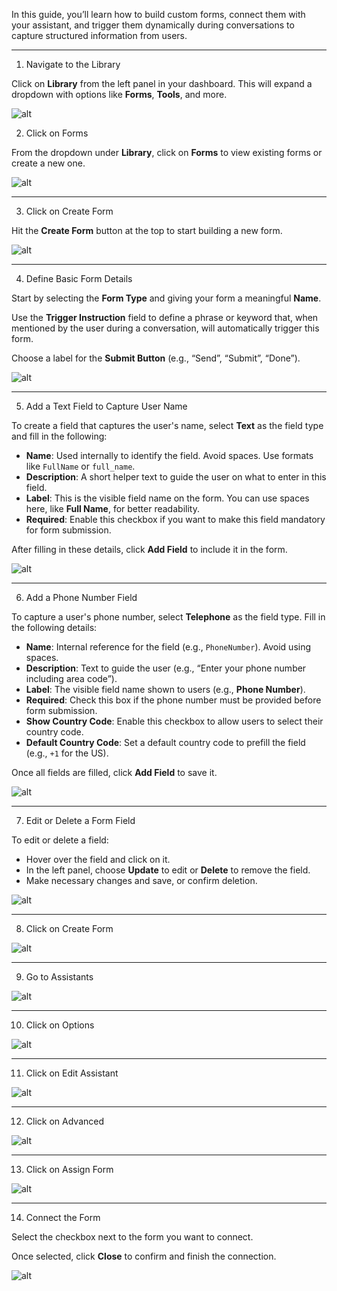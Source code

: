 In this guide, you’ll learn how to build custom forms, connect them with your assistant, and trigger them dynamically during conversations to capture structured information from users.

---
1.  Navigate to the Library

Click on **Library** from the left panel in your dashboard. This will expand a dropdown with options like **Forms**, **Tools**, and more.

![alt](images/form/1.webp)

2.  Click on Forms

From the dropdown under **Library**, click on **Forms** to view existing forms or create a new one.

![alt](images/form/2.webp)

---

3.  Click on Create Form

Hit the **Create Form** button at the top to start building a new form.

![alt](images/form/3.png)

---

4.  Define Basic Form Details

Start by selecting the **Form Type** and giving your form a meaningful **Name**.

Use the **Trigger Instruction** field to define a phrase or keyword that, when mentioned by the user during a conversation, will automatically trigger this form.

Choose a label for the **Submit Button** (e.g., “Send”, “Submit”, “Done”).

![alt](images/form/4.png)

---

5.  Add a Text Field to Capture User Name

To create a field that captures the user's name, select **Text** as the field type and fill in the following:

- **Name**: Used internally to identify the field. Avoid spaces. Use formats like `FullName` or `full_name`.
- **Description**: A short helper text to guide the user on what to enter in this field.
- **Label**: This is the visible field name on the form. You can use spaces here, like **Full Name**, for better readability.
- **Required**: Enable this checkbox if you want to make this field mandatory for form submission.

After filling in these details, click **Add Field** to include it in the form.

![alt](images/form/5.png)

---

6.  Add a Phone Number Field

To capture a user's phone number, select **Telephone** as the field type. Fill in the following details:

- **Name**: Internal reference for the field (e.g., `PhoneNumber`). Avoid using spaces.
- **Description**: Text to guide the user (e.g., “Enter your phone number including area code”).
- **Label**: The visible field name shown to users (e.g., **Phone Number**).
- **Required**: Check this box if the phone number must be provided before form submission.
- **Show Country Code**: Enable this checkbox to allow users to select their country code.
- **Default Country Code**: Set a default country code to prefill the field (e.g., `+1` for the US).

Once all fields are filled, click **Add Field** to save it.

![alt](images/form/6.png)

---

7.  Edit or Delete a Form Field

To edit or delete a field:

- Hover over the field and click on it.
- In the left panel, choose **Update** to edit or **Delete** to remove the field.
- Make necessary changes and save, or confirm deletion.

![alt](images/form/7.png)

---

8.  Click on Create Form

![alt](images/form/8.png)

---

9.  Go to Assistants

![alt](images/form/9.png)

---

10. Click on Options

![alt](images/form/10.png)

---

11.  Click on Edit Assistant

![alt](images/form/11.png)

---

12.  Click on Advanced

![alt](images/form/12.png)

---

13.  Click on Assign Form

![alt](images/form/13.png)

---

14.  Connect the Form

Select the checkbox next to the form you want to connect.

Once selected, click **Close** to confirm and finish the connection.

![alt](images/form/14.png)